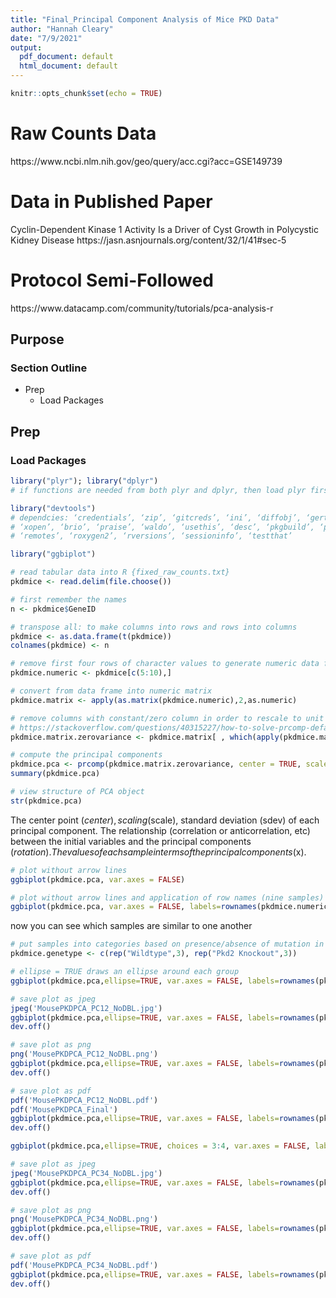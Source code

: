 ```yaml
---
title: "Final_Principal Component Analysis of Mice PKD Data"
author: "Hannah Cleary"
date: "7/9/2021"
output: 
  pdf_document: default
  html_document: default
---
```


```r
knitr::opts_chunk$set(echo = TRUE)
```

# Raw Counts Data
https://www.ncbi.nlm.nih.gov/geo/query/acc.cgi?acc=GSE149739

# Data in Published Paper
Cyclin-Dependent Kinase 1 Activity Is a Driver of Cyst Growth in Polycystic Kidney Disease
https://jasn.asnjournals.org/content/32/1/41#sec-5

# Protocol Semi-Followed
https://www.datacamp.com/community/tutorials/pca-analysis-r


## Purpose

### Section Outline

* Prep
  + Load Packages
  
## Prep

### Load Packages
```r
library("plyr"); library("dplyr")
# if functions are needed from both plyr and dplyr, then load plyr first, then dplyr

library("devtools")
# dependcies: ‘credentials’, ‘zip’, ‘gitcreds’, ‘ini’, ‘diffobj’, ‘gert’, ‘gh’, ‘whisker’,    
# ‘xopen’, ‘brio’, ‘praise’, ‘waldo’, ‘usethis’, ‘desc’, ‘pkgbuild’, ‘pkgload’, ‘rcmdcheck’, 
# ‘remotes’, ‘roxygen2’, ‘rversions’, ‘sessioninfo’, ‘testthat’

library("ggbiplot")
```

```r
# read tabular data into R {fixed_raw_counts.txt}
pkdmice <- read.delim(file.choose())
```

```r
# first remember the names
n <- pkdmice$GeneID

# transpose all: to make columns into rows and rows into columns
pkdmice <- as.data.frame(t(pkdmice))
colnames(pkdmice) <- n
```

```r
# remove first four rows of character values to generate numeric data frame
pkdmice.numeric <- pkdmice[c(5:10),]

# convert from data frame into numeric matrix 
pkdmice.matrix <- apply(as.matrix(pkdmice.numeric),2,as.numeric)

# remove columns with constant/zero column in order to rescale to unit variance
# https://stackoverflow.com/questions/40315227/how-to-solve-prcomp-default-cannot-rescale-a-constant-zero-column-to-unit-var
pkdmice.matrix.zerovariance <- pkdmice.matrix[ , which(apply(pkdmice.matrix, 2, var) != 0)]
```

```r
# compute the principal components
pkdmice.pca <- prcomp(pkdmice.matrix.zerovariance, center = TRUE, scale. = TRUE)
summary(pkdmice.pca)
```

```r
# view structure of PCA object
str(pkdmice.pca)
```
The center point ($center), scaling ($scale), standard deviation (sdev) of each principal component. The relationship (correlation or anticorrelation, etc) between the initial variables and the principal components ($rotation). The values of each sample in terms of the principal components ($x).

```r
# plot without arrow lines
ggbiplot(pkdmice.pca, var.axes = FALSE)

# plot without arrow lines and application of row names (nine samples)
ggbiplot(pkdmice.pca, var.axes = FALSE, labels=rownames(pkdmice.numeric))
```
now you can see which samples are similar to one another

```r
# put samples into categories based on presence/absence of mutation in pkdmice.numeric, first three rows are control, second three rows are PC2 mutants, and last two rows are double mutants
pkdmice.genetype <- c(rep("Wildtype",3), rep("Pkd2 Knockout",3))

# ellipse = TRUE draws an ellipse around each group
ggbiplot(pkdmice.pca,ellipse=TRUE, var.axes = FALSE, labels=rownames(pkdmice.numeric), groups=pkdmice.genetype) + xlab("Standardized PC1 (30.7% Explained Variance)") + ylab("Standardized PC2 (21.7% Explained Variance)") + ggtitle("Principal Component Analysis for \n  Wildtype and Pkd2 Knockout Mice Data") + theme(plot.title=element_text(face="bold", hjust=0.5, size=15), axis.title.x=element_text(face="bold"), axis.title.y=element_text(face="bold"), axis.title=element_text(size=10), legend.position="right") + labs(color="Sample Groups") + expand_limits(x = c(-2:2))
```

```r
# save plot as jpeg
jpeg('MousePKDPCA_PC12_NoDBL.jpg')
ggbiplot(pkdmice.pca,ellipse=TRUE, var.axes = FALSE, labels=rownames(pkdmice.numeric), groups=pkdmice.genetype)
dev.off()

# save plot as png
png('MousePKDPCA_PC12_NoDBL.png')
ggbiplot(pkdmice.pca,ellipse=TRUE, var.axes = FALSE, labels=rownames(pkdmice.numeric), groups=pkdmice.genetype)
dev.off()

# save plot as pdf
pdf('MousePKDPCA_PC12_NoDBL.pdf')
pdf('MousePKDPCA_Final')
ggbiplot(pkdmice.pca,ellipse=TRUE, var.axes = FALSE, labels=rownames(pkdmice.numeric), groups=pkdmice.genetype) + xlab("Standardized PC1 (30.7% Explained Variance)") + ylab("Standardized PC2 (21.7% Explained Variance)") + ggtitle("Principal Component Analysis for \n  Wildtype and Pkd2 Knockout Mice Data") + theme(plot.title=element_text(face="bold", hjust=0.5, size=15), axis.title.x=element_text(face="bold"), axis.title.y=element_text(face="bold"), axis.title=element_text(size=10), legend.position="right") + labs(color="Sample Groups") + expand_limits(x = c(-2:2))
dev.off()
```

```r
ggbiplot(pkdmice.pca,ellipse=TRUE, choices = 3:4, var.axes = FALSE, labels=rownames(pkdmice.numeric), groups=pkdmice.genetype)

# save plot as jpeg
jpeg('MousePKDPCA_PC34_NoDBL.jpg')
ggbiplot(pkdmice.pca,ellipse=TRUE, var.axes = FALSE, labels=rownames(pkdmice.numeric), groups=pkdmice.genetype)
dev.off()

# save plot as png
png('MousePKDPCA_PC34_NoDBL.png')
ggbiplot(pkdmice.pca,ellipse=TRUE, var.axes = FALSE, labels=rownames(pkdmice.numeric), groups=pkdmice.genetype)
dev.off()

# save plot as pdf
pdf('MousePKDPCA_PC34_NoDBL.pdf')
ggbiplot(pkdmice.pca,ellipse=TRUE, var.axes = FALSE, labels=rownames(pkdmice.numeric), groups=pkdmice.genetype)
dev.off()
```
